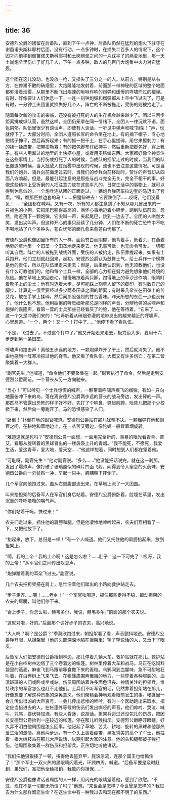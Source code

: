 ```yaml
---
---
---
```

title: 36
---





安德烈公爵的团留在后备队，直到下午一点钟，后备队仍然在猛烈的炮火下驻守在谢苗诺夫斯科耶村后面，没有行动。一点多钟时，在损失二百多人的情况下，这个团才向前移到谢苗诺夫斯科耶村和土岗炮垒之间的一片踩平了的燕麦地里，那一天土岗炮垒里伤亡了好几千人，下午一点多钟，敌人的几百门大炮集中火力对它猛轰。

这个团在这儿没动，也没放一枪，又损失了三分之一的人。从前方，特别是从右方，在停滞不散的硝烟里，大炮隆隆地发射着，前面那一带神秘的区域的整个地面都弥漫着烟雾，从那里不断飞出疾速的咝咝作响的炮弹和缓慢的呼啸而过的榴弹。有时，好像要让人们休息一下，一连一刻钟炮弹和榴弹都从上空中飞过去了，可是有时，一分钟工夫团里就损失好几个人。阵亡的不断被拖走，受伤的则被抬走了。

随着每次新的攻击的来临，还没有被打死的人的生存机会越来越少了。团以三百步距离排成纵队营，虽然这样，全团仍笼罩在同一情绪下。全团人一律沉默不语，面色阴郁。队伍里很少有谈话声，即使有人谈话，一听见中弹声和喊“担架！”声，也就停下了。大部分时间，全团人遵照长官的命令坐在地上。有的摘下帽子，专心地把褶子抻平，然后再折起来；有的抓一把干土，在手心里搓碎，用它来擦刺刀；有的揉一揉皮带，把带扣勒紧；有的把包脚布仔细抻平，然后重新把脚包好，穿上靴子。有些人用犁过的地里的土块搭小屋，或者用麦秸编东西。大家都好像全神贯注在这些事情上。当打伤或打死了人的时候，当成队的担架走过的时候，当我们的队伍撤退的时候，当大批敌人在烟雾中出现的时候，谁也不去注意这些情况。可是当我们的炮兵、骑兵向前面走过去时，当我们的步兵向前移动时，赞许的声音却从四面八方响起。但是，最能引起注意的是那些与战斗完全无关，完全不相干的事。好像这些精神上受折磨的人把注意力放在这些平凡的、日常生活中的事物上，就可以得到休息似的。一个炮兵连从团的正面走过，一辆炮兵弹药车拉边套的马迈出了套索。“嘿，瞧那匹拉边套的马！……把腿伸进去！它要跌倒了……哎呀，他们没看见！……”全团都在喊叫。又有一次，所有的人都注意到了不知从哪儿冒出来的一只褐色的小狗，它把尾巴翘得高高的，满怀心事地迈着小碎步，跑到队伍前面，忽然，附近落下一颗炮弹，它尖叫一声，夹起尾巴，跳到一边去了。全团的人哄然大笑，发出尖叫声。但这种开心的事只延续了几分钟，人们在不断的死亡恐怖中不吃不喝地站了八个多钟头，苍白忧郁的面孔愈来愈苍白忧郁了。

安德烈公爵也像团里所有的人一样，面色苍白而阴郁，他背着手，低着头，在燕麦地旁的草地里一个田垄一个田垄地走来走去。他无事可做，也无命令可发。一切都听其自然。阵亡的人被拖到战线外面，受伤的人被抬走，队伍靠拢起来。如果有士兵跑开，他们立刻就赶回来，起初，安德烈公爵认为鼓舞士气，给士兵作一个榜样是他的责任，所以在队伍里走来走去；但是，后来他认识到，他无须教他们，也没有什么可教他们的。他和每个士兵一样，全部的心力都在努力避免想象他们处境的危险。他在草地上来回走动，慢慢地拖着两只脚，蹭得地上的草沙沙作响，眼睛盯着靴子上的尘土；他有时迈着大步，尽可能踩上割草人留下的脚印，有时数自己的脚步，计算走一俄里要经过多少两条田垄之间的距离；有时采几朵长在田垄上的苦艾花，放在手掌上揉碎，然后闻那股强烈的甘苦香味。昨天所想的东西一点也没有了。他什么也不想。他用疲倦的听觉细听那总是同样的声音，分辨枪弹的尖啸声和炮弹的轰隆声，看第一营的士兵那些已经看厌了的脸，他在等待着。“它来了……这一个又是冲我们来的！”他谛听着从硝烟弥漫的地带发出的越来越近的呼啸声，心里想道。“一个，两个！又一个！打中了……”他停下看了看队伍。

“不是，飞过去了。不过这个打中了。”他又开始走来走去，极力迈大步，要用十六步走到另一条田垄。

呼啸声和撞击声！离他五步远的地方，一颗炮弹炸开了干土，然后就消失了。他不由地感到一阵寒冷掠过他的脊背。他又看了看队伍。大概又有许多伤亡：在第二营聚集着一大群人。

“副官先生，”他喊道，“命令他们不要聚集在一起。”副官执行了命令，然后是走到安德烈公爵面前。一个营长从另一方向驰来。

“当心！”可以听见一个士兵惊慌的喊声，一颗带着呼啸声疾飞的榴弹，有如一只向地面俯冲下来的鸟，落在离安德烈公爵两步远的营长的战马旁边，发出砰的一声。那匹马不管露出恐怖的样子好不好，先打了个响鼻，竖起前蹄，险些儿把那个少校掀下来，然后向一旁跑开了。马的恐惧感染了人们。

“卧倒！”扑倒在地的副官喊道。安德烈公爵站在那儿犹豫不决。一颗榴弹在他和副官之间，在耕地和草地边上，在一丛苦艾旁边，像陀螺一般冒着烟旋转。

“难道这就是死吗？”安德烈公爵一面想，一面用完全新的、羡慕的眼光看青草、苦艾，看那从旋转着的黑球冒出的一缕袅袅上升的青烟。“我不能死，不愿死，我爱生活，爱这青草，爱大地，爱天空……”他这样想着，同时想到人们都在望着他。

“可耻呀，副官先生！”他对副官说。“多么……”他没能把话说完。就在这一刹那，发出了爆炸声，像打破了玻璃窗似的碎片四面飞射，闻得到令人窒息的火药味，安德烈公爵向一旁猛然一冲，举起一只手，胸脯朝下摔倒了。

几个军官向他跑过来。血从右侧腹部流出来，在草地上流了一大团血。

叫来抬担架的后备军人在军官们身后站着。安德烈公爵俯卧着，脸埋在草里，发出沉重的呼呼噜噜的喘气声。

“你们站着干吗，快过来！”

农夫们走过来，抓住他的肩膀和腿，但是他凄惨地呻吟起来，农夫们互相看了一下，又把他放下了。

“抬起来，放下，总归是一样！”有一个人喊道。他们又托住他的肩膀抬起来，放到担架上。

“啊，我的上帝！我的上帝啊！这是怎么啦？……肚子！这一下可完了！哎呀，我的上帝！”从军官们之间传出叹息声。

“炮弹蹭着我的耳朵飞过去。”副官说。

几个农夫把担架搭在肩上，急忙沿着他们踏出的小路向救护站走去。

“步子走齐……喂！……老乡！”一个军官吆喝道，抓住那些走得不稳、颠动担架的农夫的肩膀，叫他们停下来。

“合上步子，你怎么啦，赫韦多尔，我说，赫韦多尔。”前面的那个农夫说。

“这就对啦，好的。”后面那个调好步子的农夫，高兴地说。

“大人吗？啊？是公爵？”季莫欣跑过来，朝担架看了看，声音颤抖地说。安德烈公爵睁开眼，从担架里（他的头部深深地陷在担架里）望了望说话的人，又垂下了眼皮。

后备军人们把安德烈公爵抬到林边，那儿停着几辆大车，救护站就在那儿。救护站是在小白桦树林边塔了三个卷着边的帐篷。树林里停着大车和战马。马正在吃饲料袋里的燕麦，麻雀飞到马跟前啄食撒下来的麦粒。乌鸦闻到血腥味，急不可耐地狂叫着，在白桦树上飞来飞去。在帐篷周围两俄亩的地方，一些穿着各种服装的、血渍斑班的人们或卧或坐或站。伤员周围站着许多面色沮丧、神情关注的担架兵，维持秩序的军官怎么也赶不走他们。士兵们不听军官的话，仍然靠着担架站在那儿，好像想要了解这种景象的深奥意义，他们聚精会神地观看眼前发生的事。帐篷里一会儿传出很凶的大声哀号，一会儿传出悲惨的呻吟，有时一个医助跑出来取水，指定应当抬进去的人。在帐篷外等候的伤员们发出嘶哑的声音，他们呻吟、哭泣、喊叫、咒骂，要伏特加酒。有些人昏迷，说胡话。担架兵迈过还没包扎的伤员，把团长安德烈公爵抬到一座较近的帐篷，停在那儿听候指示。安德烈公爵睁开眼睛，好久弄不明白他周围是怎么回事。他记起了草地、苦艾、耕地、旋转的黑球和他那热爱生活的激情。离他两步远，有一个头上裹着绷带、黑发秀美的高个子军士，他拄着一根大树枝站在那儿大声说话，以期引起大家的注意。他的头和腿都被子弹打伤。他周围聚集着一群伤员和担架兵。正热切地听他讲话。

“我们把他狠狠揍了一顿，揍得他丢盔弃甲，屁滚尿流，连那个国王也给抓住了！”那个军士一双火热的黑眼睛闪着光，环顾四周，喊道。“后备军要是及时赶到，弟兄们，准把他全给报销，我敢向你担保……”

安德烈公爵也像讲话者周围的人一样，用闪光的眼睛望着他，感到了欣慰。“不过，现在不是一切都无所谓了吗？”他想。“来世会是怎样？今世曾是怎样的？我过去为什么那样留恋生命？在这生命中有一种我过去和现在都不明了的东西。”